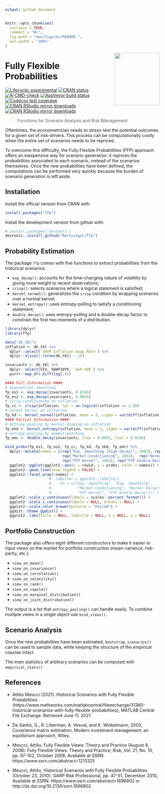 ```yaml
---
output: github_document
---
```


<!-- README.md is generated from README.Rmd. Please edit that file -->

```r
knitr::opts_chunk$set(
  collapse = TRUE,
  comment = "#>",
  fig.path = "man/figures/README-",
  out.width = "100%"
)
```

<img src='man/figures/ffp_sticker.png' align="right" width="147" height="170" />

# Fully Flexible Probabilities

<!-- badges: start -->
[![Lifecycle: experimental](https://img.shields.io/badge/lifecycle-experimental-orange.svg)](https://lifecycle.r-lib.org/articles/stages.html#experimental)
[![CRAN status](https://www.r-pkg.org/badges/version/ffp)](https://CRAN.R-project.org/package=ffp)
[![R-CMD-check](https://github.com/Reckziegel/FFP/workflows/R-CMD-check/badge.svg)](https://github.com/Reckziegel/FFP/actions)
<!-- [![Travis build status](https://www.travis-ci.com/Reckziegel/FFP.svg?branch=main)](https://www.travis-ci.com/Reckziegel/FFP) -->
[![AppVeyor build status](https://ci.appveyor.com/api/projects/status/github/Reckziegel/FFP?branch=main&svg=true)](https://ci.appveyor.com/project/Reckziegel/FFP)
[![Codecov test coverage](https://codecov.io/gh/Reckziegel/FFP/branch/main/graph/badge.svg)](https://app.codecov.io/gh/Reckziegel/FFP?branch=main)
[![CRAN RStudio mirror downloads](https://cranlogs.r-pkg.org/badges/last-month/ffp?color=blue)](https://r-pkg.org/pkg/ffp)
[![CRAN RStudio mirror downloads](https://cranlogs.r-pkg.org/badges/grand-total/ffp?color=blue)](https://r-pkg.org/pkg/ffp)
<!-- badges: end -->

> Functions for Scenario Analysis and Risk Management

Oftentimes, the econometrician needs to stress-test the potential outcomes for a given set of risk-drivers. This process can be computationally costly when the entire set of scenarios needs to be repriced.

To overcome this difficulty, the Fully Flexible Probabilities (FFP) approach offers an inexpensive way for scenario generation: it reprices the _probabilities_ associated to each scenario, instead of the scenarios themselves. Once the new probabilities have been defined, the computations can be performed very quickly because the burden of scenario generation is left aside.

## Installation

Install the official version from CRAN with: 

```r
install.packages("ffp")
```

Install the development version from github with:

```r
# install.packages("devtools")
devtools::install_github("Reckziegel/ffp")
```

## Probability Estimation

The package `ffp` comes with five functions to extract probabilities from the historical scenarios: 

- `exp_decay()`: accounts for the time-changing nature of volatility by giving more weight to recent observations;
- `crisp()`: selects scenarios where a logical statement is satisfied;
- `kernel_normal()`: generalizes the `crisp` condition by wrapping scenarios over 
a normal kernel;
- `kernel_entropy()`: uses entropy-polling to satisfy a conditioning statement;
- `double_decay()`: uses entropy-polling and a double-decay factor to constrain the first two moments of a distribution.

```r
library(dplyr)
library(ffp)

data("db_tbl")
inflation <- db_tbl %>% 
  dplyr::select(`10YR Inflation Swap Rate`) %>% 
  dplyr::slice(1:(nrow(db_tbl) - 1)) 

invariants <- db_tbl %>% 
  dplyr::select(VIX, SWAP10YR, `S&P 500`) %>% 
  purrr::map_df(~diff(log(.)))

#### Full Information #### 
# exponential-smoothing 
fp_es1 <- exp_decay(invariants, 0.0166)
fp_es2 <- exp_decay(invariants, 0.0055)
# crisp-conditioning on inflation 
fp_cc <- crisp(inflation, lgl = as.logical(inflation >= 2.8))
# normal kernel on inflation 
fp_kd <- kernel_normal(inflation, mean = 3, sigma = var(diff(inflation[[1]])))
#### Partial Information ####
# entropy-pooling by kernel-dumping on inflation
fp_ekd <- kernel_entropy(inflation, mean = 3, sigma = var(diff(inflation[[1]])))
# entropy-pooling by moment-matching
fp_emc <- double_decay(invariants, slow = 0.0055, fast = 0.0166)

bind_probs(fp_es1, fp_es2, fp_cc, fp_kd, fp_ekd, fp_emc) %>% 
  dplyr::mutate(names = c(rep("Exp. Smoothing (high decay)", 1082), rep("Exp. Smoothing (slow decay)", 1082), 
                          rep("Market-Conditioning", 1082),  rep("Normal Kernel", 1082), 
                          rep("FFP Kernel", 1082), rep("FFP Double-Decay", 1082))) %>% 
  ggplot2::ggplot(ggplot2::aes(x = rowid, y = probs, color = names)) + 
  ggplot2::geom_line(show.legend = FALSE) + 
  ggplot2::facet_wrap(~names) +  
                    #  labeller = ggplot2::labeller(
                    #    fn = c("Exp. Smoothing", "Exp. Smoothing", 
                    #            "Market-Conditioning", "Normal Kernel", 
                    #            "FFP Kernel", "FFP Double-Decay"))) +
  ggplot2::scale_y_continuous(labels = scales::percent_format()) + 
  ggplot2::scale_x_continuous(labels = NULL, breaks = NULL) + 
  ggplot2::scale_color_brewer(palette = "Paired") + 
  ggdist::theme_ggdist() + 
  ggplot2::labs(title = NULL, subtitle = NULL, x = NULL, y = NULL) 
```

## Portfolio Construction

The package also offers eight different constructors to make it easier to input views 
on the market for portfolio construction (mean-variance, risk-parity, etc.): 

- `view_on_mean()`
- `view_on_covariance()` 
- `view_on_correlation()` 
- `view_on_volatility()` 
- `view_on_rank()` 
- `view_on_copula()`
- `view_on_marginal_distribution()`
- `view_on_joint_distribution()`

The output is a list that `entropy_pooling()` can handle easily. To combine multiple 
views in a single object use `bind_views()`.

## Scenario Analysis

Once the new probabilities have been estimated, `bootstrap_scenarios()` can be used to sample data, while keeping the structure of the empirical copulas intact. 

The main statistics of arbitrary scenarios can be computed with `empirical_stats()`.


## References

- Attilio Meucci (2021). Historical Scenarios with Fully Flexible Probabilities (https://www.mathworks.com/matlabcentral/fileexchange/31360-historical-scenarios-with-fully-flexible-probabilities), MATLAB Central File Exchange. Retrieved June 11, 2021.

- De Santis, G., R. Litterman, A. Vesval, and K. Winkelmann, 2003, Covariance
matrix estimation, Modern investment management: an equilibrium
approach, Wiley.

- Meucci, Attilio, Fully Flexible Views: Theory and Practice (August 8, 2008). Fully Flexible Views: Theory and Practice, Risk, Vol. 21, No. 10, pp. 97-102, October 2008, Available at SSRN: https://www.ssrn.com/abstract=1213325

- Meucci, Attilio, Historical Scenarios with Fully Flexible Probabilities (October 23, 2010). GARP Risk Professional, pp. 47-51, December 2010, Available at SSRN: https://www.ssrn.com/abstract=1696802 or http://dx.doi.org/10.2139/ssrn.1696802

